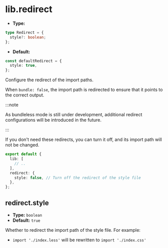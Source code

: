 # lib.redirect

- **Type:**

```ts
type Redirect = {
  style?: boolean;
};
```

- **Default:**

```ts
const defaultRedirect = {
  style: true,
};
```

Configure the redirect of the import paths.

When `bundle: false`, the import path is redirected to ensure that it points to the correct output.

:::note

As bundleless mode is still under development, additional redirect configurations will be introduced in the future.

:::

If you don't need these redirects, you can turn it off, and its import path will not be changed.

```ts title="rslib.config.ts"
export default {
  lib: [
    // ..
  ],
  redirect: {
    style: false, // Turn off the redirect of the style file
  },
};
```

## redirect.style

- **Type:** `boolean`
- **Default:** `true`

Whether to redirect the import path of the style file. For example:

- `import './index.less'` will be rewritten to `import './index.css'`
